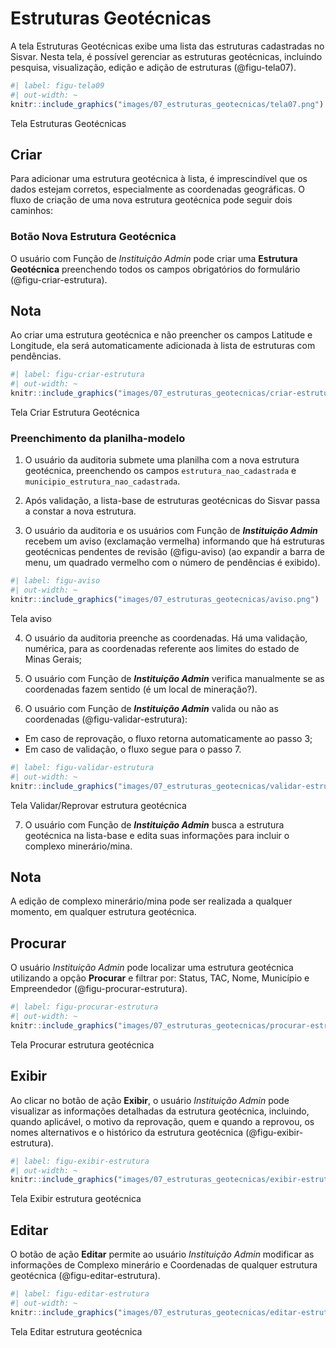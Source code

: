 # Estruturas Geotécnicas {#sec-estruturas}

A tela Estruturas Geotécnicas exibe uma lista das estruturas cadastradas no Sisvar. Nesta tela, é possível gerenciar as estruturas geotécnicas, incluindo pesquisa, visualização, edição e adição de estruturas (@figu-tela07).

::: {#figu-tela07}
```r
#| label: figu-tela09
#| out-width: ~
knitr::include_graphics("images/07_estruturas_geotecnicas/tela07.png")
```
Tela Estruturas Geotécnicas
:::

## Criar
Para adicionar uma estrutura geotécnica à lista, é imprescindível que os dados estejam corretos, especialmente as coordenadas geográficas. O fluxo de criação de uma nova estrutura geotécnica pode seguir dois caminhos:

### Botão Nova Estrutura Geotécnica
O usuário com Função de *Instituição Admin* pode criar uma **Estrutura Geotécnica** preenchendo todos os campos obrigatórios do formulário (@figu-criar-estrutura).

::: callout-note
## Nota
Ao criar uma estrutura geotécnica e não preencher os campos Latitude e Longitude, ela será automaticamente adicionada à lista de estruturas com pendências.
:::

::: {#figu-criar-estrutura}
```r
#| label: figu-criar-estrutura
#| out-width: ~
knitr::include_graphics("images/07_estruturas_geotecnicas/criar-estrutura.png")
```
Tela Criar Estrutura Geotécnica
:::

### Preenchimento da planilha-modelo
1. O usuário da auditoria submete uma planilha com a nova estrutura geotécnica, preenchendo os campos `estrutura_nao_cadastrada` e `municipio_estrutura_nao_cadastrada`.

2. Após validação, a lista-base de estruturas geotécnicas do Sisvar passa a constar a nova estrutura.

3. O usuário da auditoria e os usuários com Função de ***Instituição Admin*** recebem um aviso (exclamação vermelha) informando que há estruturas geotécnicas pendentes de revisão (@figu-aviso) (ao expandir a barra de menu, um quadrado vermelho com o número de pendências é exibido).

::: {#figu-aviso}
```r
#| label: figu-aviso
#| out-width: ~
knitr::include_graphics("images/07_estruturas_geotecnicas/aviso.png")
```
Tela aviso
:::

4. O usuário da auditoria preenche as coordenadas. Há uma validação, numérica, para as coordenadas referente aos limites do estado de Minas Gerais;

5. O usuário com Função de ***Instituição Admin*** verifica manualmente se as coordenadas fazem sentido (é um local de mineração?).

6. O usuário com Função de ***Instituição Admin*** valida ou não as coordenadas (@figu-validar-estrutura):
- Em caso de reprovação, o fluxo retorna automaticamente ao passo 3;
- Em caso de validação, o fluxo segue para o passo 7.

::: {#figu-validar-estrutura}
```r
#| label: figu-validar-estrutura
#| out-width: ~
knitr::include_graphics("images/07_estruturas_geotecnicas/validar-estrutura.png")
```
Tela Validar/Reprovar estrutura geotécnica
:::

7. O usuário com Função de ***Instituição Admin*** busca a estrutura geotécnica na lista-base e edita suas informações para incluir o complexo minerário/mina.

:::callout-note
## Nota
A edição de complexo minerário/mina pode ser realizada a qualquer momento, em qualquer estrutura geotécnica.
:::

## Procurar
O usuário *Instituição Admin* pode localizar uma estrutura geotécnica utilizando a opção **Procurar** e filtrar por: Status, TAC, Nome, Município e Empreendedor (@figu-procurar-estrutura). 

::: {#figu-procurar-estrutura}
```r
#| label: figu-procurar-estrutura
#| out-width: ~
knitr::include_graphics("images/07_estruturas_geotecnicas/procurar-estrutura.png")
```
Tela Procurar estrutura geotécnica
:::

## Exibir
Ao clicar no botão de ação **Exibir**, o usuário *Instituição Admin* pode visualizar as informações detalhadas da estrutura geotécnica, incluindo, quando aplicável, o motivo da reprovação, quem e quando a reprovou, os nomes alternativos e o histórico da estrutura geotécnica (@figu-exibir-estrutura). 

::: {#figu-exibir-estrutura}
```r
#| label: figu-exibir-estrutura
#| out-width: ~
knitr::include_graphics("images/07_estruturas_geotecnicas/exibir-estrutura.png")
```
Tela Exibir estrutura geotécnica
:::

## Editar
O botão de ação **Editar** permite ao usuário *Instituição Admin* modificar as informações de Complexo minerário e Coordenadas de qualquer estrutura geotécnica (@figu-editar-estrutura).

::: {#figu-editar-estrutura}
```r
#| label: figu-editar-estrutura
#| out-width: ~
knitr::include_graphics("images/07_estruturas_geotecnicas/editar-estrutura.png")
```
Tela Editar estrutura geotécnica
:::
